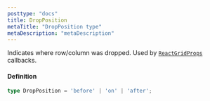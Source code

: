 ```yaml
---
posttype: "docs"
title: DropPosition
metaTitle: "DropPosition type"
metaDescription: "metaDescription"
---
```


Indicates where row/column was dropped. Used by [`ReactGridProps`](/docs/3.0/7-api/0-interfaces/1-reactgrid-props/) callbacks.

#### Definition

```ts
type DropPosition = 'before' | 'on' | 'after';
```